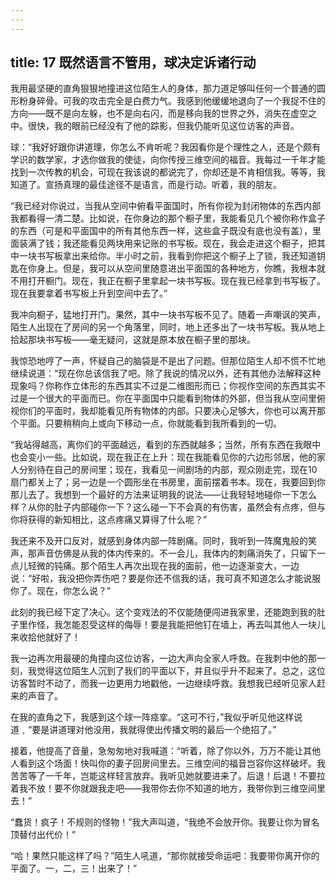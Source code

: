 ```yaml
---
---
---
```

title: 17 既然语言不管用，球决定诉诸行动
---




我用最坚硬的直角狠狠地撞进这位陌生人的身体，那力道足够叫任何一个普通的圆形粉身碎骨。可我的攻击完全是白费力气。我感到他缓缓地退向了一个我捉不住的方向——既不是向左躲，也不是向右闪，而是移向我的世界之外，消失在虚空之中。很快，我的眼前已经没有了他的踪影，但我仍能听见这位访客的声音。

球：“我好好跟你讲道理，你怎么不肯听呢？我因看你是个理性之人，还是个颇有学识的数学家，才选你做我的使徒，向你传授三维空间的福音。我每过一千年才能找到一次传教的机会，可现在我该说的都说完了，你却还是不肯相信我。等等，我知道了。宣扬真理的最佳途径不是语言，而是行动。听着，我的朋友。

“我已经对你说过，当我从空间中俯看平面国时，所有你视为封闭物体的东西内部我都看得一清二楚。比如说，在你身边的那个橱子里，我能看见几个被你称作盒子的东西（可是和平面国中的所有其他东西一样，这些盒子既没有底也没有盖），里面装满了钱；我还能看见两块用来记账的书写板。现在，我会走进这个橱子，把其中一块书写板拿出来给你。半小时之前，我看到你把这个橱子上了锁，我还知道钥匙在你身上。但是，我可以从空间里随意进出平面国的各种地方，你瞧，我根本就不用打开橱门。现在，我正在橱子里拿起一块书写板。现在我已经拿到书写板了。现在我要拿着书写板上升到空间中去了。”

我冲向橱子，猛地打开门。果然，其中一块书写板不见了。随着一声嘲讽的笑声，陌生人出现在了房间的另一个角落里，同时，地上还多出了一块书写板。我从地上拾起那块书写板——毫无疑问，这就是原本放在橱子里的那块。

我惊恐地哼了一声，怀疑自己的脑袋是不是出了问题。但那位陌生人却不慌不忙地继续说道：“现在你总该信我了吧。除了我说的情况以外，还有其他办法解释这种现象吗？你称作立体形的东西其实不过是二维图形而已；你视作空间的东西其实不过是一个很大的平面而已。你在平面国中只能看到物体的外部，但当我从空间里俯视你们的平面时，我却能看见所有物体的内部。只要决心足够大，你也可以离开那个平面。只要稍稍向上或向下移动一点，你就能看到我所看到的一切。

“我站得越高，离你们的平面越远，看到的东西就越多；当然，所有东西在我眼中也会变小一些。比如说，现在我正在上升：现在我能看见你的六边形邻居，他的家人分别待在自己的房间里；现在，我看见一间剧场的内部，观众刚走完，现在10扇门都关上了；另一边是一个圆形坐在书房里，面前摆着书本。现在，我要回到你那儿去了。我想到一个最好的方法来证明我的说法——让我轻轻地碰你一下怎么样？从你的肚子内部碰你一下？这么碰一下不会真的有伤害，虽然会有点疼，但与你将获得的新知相比，这点疼痛又算得了什么呢？”

我还来不及开口反对，就感到身体内部一阵剧痛。同时，我听到一阵魔鬼般的笑声，那声音仿佛是从我的体内传来的。不一会儿，我体内的刺痛消失了，只留下一点儿轻微的钝痛。那个陌生人再次出现在我的面前，他一边逐渐变大，一边说：“好啦，我没把你弄伤吧？要是你还不信我的话，我可真不知道怎么才能说服你了。现在，你怎么说？”

此刻的我已经下定了决心。这个变戏法的不仅能随便闯进我家里，还能跑到我的肚子里作怪，我怎能忍受这样的侮辱！要是我能把他钉在墙上，再去叫其他人一块儿来收拾他就好了！

我一边再次用最硬的角撞向这位访客，一边大声向全家人呼救。在我刺中他的那一刻，我觉得这位陌生人沉到了我们的平面以下，并且似乎升不起来了。总之，这位访客暂时不动了，而我一边更用力地戳他，一边继续呼救。我想我已经听见家人赶来的声音了。

在我的直角之下，我感到这个球一阵痉挛。“这可不行，”我似乎听见他这样说道﹐“要是讲道理对他没用，我就得使出传播文明的最后一个绝招了。”

接着，他提高了音量，急匆匆地对我喊道：“听着，除了你以外，万万不能让其他人看到这个场面！快叫你的妻子回房间里去。三维空间的福音岂容你这样破坏。我苦苦等了一千年，岂能这样轻言放弃。我听见她就要进来了。后退！后退！不要拉着我不放！要不你就跟我走吧——我带你去你不知道的地方，我带你到三维空间里去！”

“蠢货！疯子！不规则的怪物！”我大声叫道，“我绝不会放开你。我要让你为冒名顶替付出代价！”

“哈！果然只能这样了吗？”陌生人吼道，“那你就接受命运吧：我要带你离开你的平面了。一，二，三！出来了！”